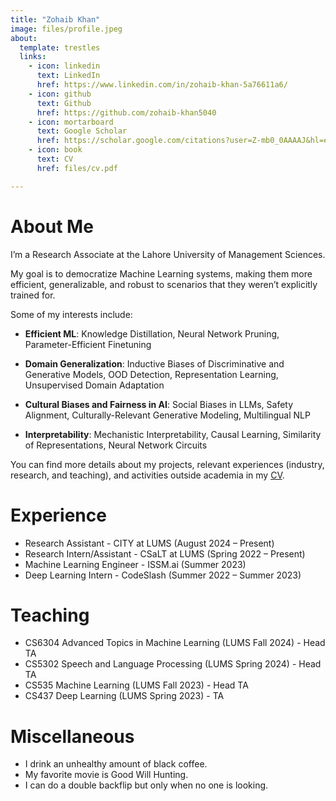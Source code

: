 ```yaml
---
title: "Zohaib Khan"
image: files/profile.jpeg
about:
  template: trestles
  links:
    - icon: linkedin
      text: LinkedIn
      href: https://www.linkedin.com/in/zohaib-khan-5a76611a6/
    - icon: github
      text: Github
      href: https://github.com/zohaib-khan5040
    - icon: mortarboard
      text: Google Scholar
      href: https://scholar.google.com/citations?user=Z-mb0_0AAAAJ&hl=en
    - icon: book
      text: CV
      href: files/cv.pdf

---
```


# About Me

I'm a Research Associate at the Lahore University of Management Sciences.

My goal is to democratize Machine Learning systems, making them more efficient, generalizable, and robust to scenarios that they weren't explicitly trained for.

Some of my interests include:

- **Efficient ML**: Knowledge Distillation, Neural Network Pruning, Parameter-Efficient Finetuning

- **Domain Generalization**: Inductive Biases of Discriminative and Generative Models, OOD Detection, Representation Learning, Unsupervised Domain Adaptation

- **Cultural Biases and Fairness in AI**: Social Biases in LLMs, Safety Alignment, Culturally-Relevant Generative Modeling, Multilingual NLP

- **Interpretability**: Mechanistic Interpretability, Causal Learning, Similarity of Representations, Neural Network Circuits

You can find more details about my projects, relevant experiences (industry, research, and teaching), and activities outside academia in my [CV](files/cv.pdf).

# Experience

- Research Assistant - CITY at LUMS (August 2024 -- Present)
- Research Intern/Assistant - CSaLT at LUMS (Spring 2022 -- Present)
- Machine Learning Engineer - ISSM.ai (Summer 2023)
- Deep Learning Intern - CodeSlash (Summer 2022 -- Summer 2023)

# Teaching

- CS6304 Advanced Topics in Machine Learning (LUMS Fall 2024) - Head TA
- CS5302 Speech and Language Processing (LUMS Spring 2024) - Head TA
- CS535 Machine Learning (LUMS Fall 2023) - Head TA
- CS437 Deep Learning (LUMS Spring 2023) - TA

# Miscellaneous

- I drink an unhealthy amount of black coffee.
- My favorite movie is Good Will Hunting.
- I can do a double backflip but only when no one is looking.